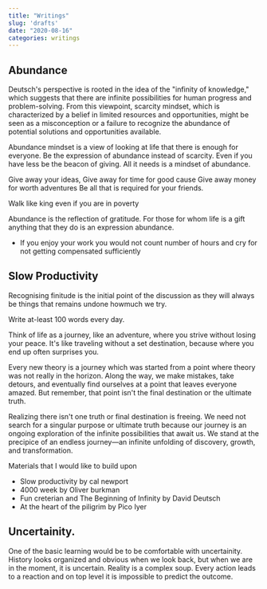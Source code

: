 ```yaml
---
title: "Writings"
slug: 'drafts'
date: "2020-08-16"
categories: writings
---
```


## Abundance

Deutsch's perspective is rooted in the idea of the "infinity of knowledge," which suggests that there are infinite possibilities for human progress and problem-solving. From this viewpoint, scarcity mindset, which is characterized by a belief in limited resources and opportunities, might be seen as a misconception or a failure to recognize the abundance of potential solutions and opportunities available.

Abundance mindset is a view of looking at life that there is enough for everyone.
Be the expression of abundance instead of scarcity. Even if you have less be the beacon of giving. All it needs is a mindset of abundance.

Give away your ideas,
Give away for time for good cause
Give away money for worth adventures
Be all that is required for your friends.

Walk like king even if you are in poverty

Abundance is the reflection of gratitude. For those for whom life is a gift anything that they do is an expression abundance.

- If you enjoy your work you would not count number of hours and cry for not getting compensated sufficiently


## Slow Productivity

Recognising finitude is the initial point of the discussion as they will always be things that remains undone howmuch we try.

Write at-least 100 words every day.

Think of life as a journey, like an adventure, where you strive without losing your peace. It's like traveling without a set destination, because where you end up often surprises you.
 
Every new theory is a journey which was started from a point where theory was not really in the horizon. Along the way, we make mistakes, take detours, and eventually find ourselves at a point that leaves everyone amazed. But remember, that point isn't the final destination or the ultimate truth.

Realizing there isn't one truth or final destination is freeing. We need not search for a singular purpose or ultimate truth because our journey is an ongoing exploration of the infinite possibilities that await us. We stand at the precipice of an endless journey—an infinite unfolding of discovery, growth, and transformation.


Materials that I would like to build upon

- Slow productivity by cal newport
- 4000 week by Oliver burkman
- Fun creterian and The Beginning of Infinity by David Deutsch
- At the heart of the piligrim by Pico Iyer


## Uncertainity.

One of the basic learning would be to be comfortable with uncertainity. History looks organized and obvious when we look back, but when we are in the moment, it is uncertain. Reality is a complex soup. Every action leads to a reaction and on top level it is impossible to predict the outcome.